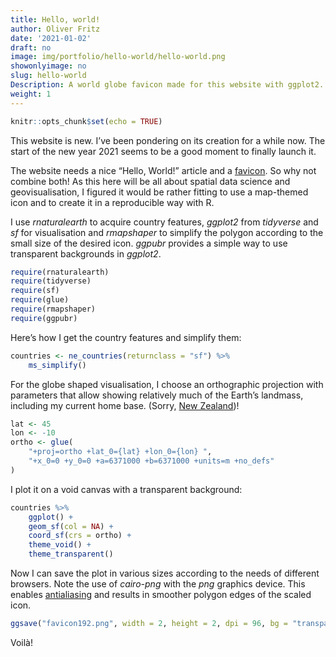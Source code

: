 ```yaml
---
title: Hello, world!
author: Oliver Fritz
date: '2021-01-02'
draft: no
image: img/portfolio/hello-world/hello-world.png
showonlyimage: no
slug: hello-world
Description: A world globe favicon made for this website with ggplot2.
weight: 1
---
```


```r
knitr::opts_chunk$set(echo = TRUE)
```

This website is new. I've been pondering on its creation for a while now. The start of the new year 2021 seems to be a good moment to finally launch it.

The website needs a nice "Hello, World!" article and a [favicon](https://en.wikipedia.org/wiki/Favicon){target="_blank"}. So why not combine both! As this here will be all about spatial data science and geovisualisation, I figured it would be rather fitting to use a map-themed icon and to create it in a reproducible way with R.

I use *rnaturalearth* to acquire country features, *ggplot2* from *tidyverse* and *sf* for visualisation and *rmapshaper* to simplify the polygon according to the small size of the desired icon. *ggpubr* provides a simple way to use transparent backgrounds in *ggplot2*.

```r
require(rnaturalearth)
require(tidyverse)
require(sf)
require(glue)
require(rmapshaper)
require(ggpubr)
```

Here's how I get the country features and simplify them:

```r
countries <- ne_countries(returnclass = "sf") %>%
    ms_simplify()
```

For the globe shaped visualisation, I choose an orthographic projection with parameters that allow showing relatively much of the Earth's landmass, including my current home base. (Sorry, [New Zealand](https://www.reddit.com/r/MapsWithoutNZ/){target="_blank"})!

```r
lat <- 45
lon <- -10
ortho <- glue(
    "+proj=ortho +lat_0={lat} +lon_0={lon} ",
    "+x_0=0 +y_0=0 +a=6371000 +b=6371000 +units=m +no_defs"
)
```

I plot it on a void canvas with a transparent background:

```r
countries %>%
    ggplot() + 
    geom_sf(col = NA) + 
    coord_sf(crs = ortho) + 
    theme_void() + 
    theme_transparent()
```

Now I can save the plot in various sizes according to the needs of different browsers. Note the use of *cairo-png* with the *png* graphics device. This enables [antialiasing](https://en.wikipedia.org/wiki/Spatial_anti-aliasing){target="_blank"} and results in smoother polygon edges of the scaled icon. 

```r
ggsave("favicon192.png", width = 2, height = 2, dpi = 96, bg = "transparent", type = "cairo-png")
```

Voilà!
